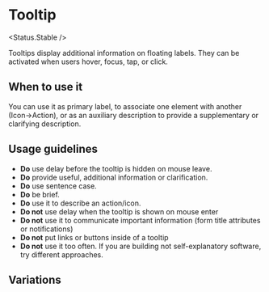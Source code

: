 
# Tooltip

<Status.Stable />

Tooltips display additional information on floating labels.
They can be activated when users hover, focus, tap, or click.

<Story id="components-newtooltip--base" />

<Props />

## When to use it

You can use it as primary label, to associate one element with another (Icon→Action), or
as an auxiliary description to provide a supplementary or clarifying description.

## Usage guidelines

- **Do** use delay before the tooltip is hidden on mouse leave.
- **Do** provide useful, additional information or clarification.
- **Do** use sentence case.
- **Do** be brief.
- **Do** use it to describe an action/icon.
- **Do not** use delay when the tooltip is shown on mouse enter
- **Do not** use it to communicate important information (form title attributes or notifications)
- **Do not** put links or buttons inside of a tooltip
- **Do not** use it too often. If you are building not self-explanatory software, try different approaches.

## Variations

<Story id="components-newtooltip--top" />

<Story id="components-newtooltip--bottom" />

<Story id="components-newtooltip--left" />

<Story id="components-newtooltip--right" />
